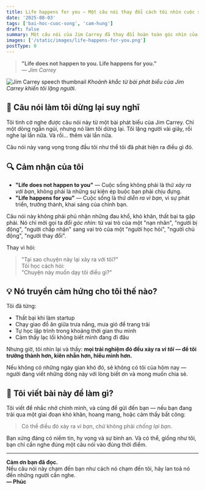 ```yaml
---
title: Life happens for you – Một câu nói thay đổi cách tôi nhìn cuộc sống
date: '2025-08-03'
tags: ['bai-hoc-cuoc-song', 'cam-hung']
draft: false
summary: Một câu nói của Jim Carrey đã thay đổi hoàn toàn góc nhìn của tôi về cuộc sống — từ cảm giác nạn nhân sang người chủ động học hỏi và trưởng thành.
images: ['/static/images/life-happens-for-you.png']
postType: 0
---
```


> **"Life does not happen to you. Life happens for you."**  
> — _Jim Carrey_

![Jim Carrey speech thumbnail](/static/images/life-happens-for-you.png)
_Khoảnh khắc từ bài phát biểu của Jim Carrey khiến tôi lặng người._

## 🌱 Câu nói làm tôi dừng lại suy nghĩ

Tôi tình cờ nghe được câu nói này từ một bài phát biểu của Jim Carrey. Chỉ một dòng ngắn ngủi, nhưng nó làm tôi dừng lại. Tôi lặng người vài giây, rồi nghe lại lần nữa. Và rồi… thêm vài lần nữa.

Câu nói này vang vọng trong đầu tôi như thể tôi đã phát hiện ra điều gì đó.

## 🔍 Cảm nhận của tôi

- **"Life does not happen to you"** — Cuộc sống không phải là thứ _xảy ra với bạn_, không phải là những sự kiện ép buộc bạn phải chịu đựng.
- **"Life happens for you"** — Cuộc sống là thứ _diễn ra vì bạn_, vì sự phát triển, trưởng thành, khai sáng của chính bạn.

Câu nói này không phải phủ nhận những đau khổ, khó khăn, thất bại ta gặp phải. Nó chỉ mời gọi ta _đổi góc nhìn_: từ vai trò của một "nạn nhân", "người bị động", "người chấp nhận" sang vai trò của một "người học hỏi", "người chủ động", "người thay đổi".

Thay vì hỏi:

> "Tại sao chuyện này lại xảy ra với tôi?"  
> Tôi học cách hỏi:  
> "Chuyện này muốn dạy tôi điều gì?"

## 💡 Nó truyền cảm hứng cho tôi thế nào?

Tôi đã từng:

- Thất bại khi làm startup
- Chạy giao đồ ăn giữa trưa nắng, mưa gió để trang trải
- Tự học lập trình trong khoảng thời gian thu mình
- Cảm thấy lạc lối không biết mình đang đi đâu

Nhưng giờ, tôi nhìn lại và thấy: **mọi trải nghiệm đó đều xảy ra _vì tôi_ — để tôi trưởng thành hơn, kiên nhẫn hơn, hiểu mình hơn.**

Nếu không có những ngày gian khó đó, sẽ không có tôi của hôm nay — người đang viết những dòng này với lòng biết ơn và mong muốn chia sẻ.

## 📣 Tôi viết bài này để làm gì?

Tôi viết để nhắc nhở chính mình, và cũng để gửi đến bạn — nếu bạn đang trải qua một giai đoạn khó khăn, hoang mang, hoặc cảm thấy bất công:

> Có thể điều đó xảy ra _vì bạn_, chứ không phải _chống lại bạn_.

Bạn xứng đáng có niềm tin, hy vọng và sự bình an. Và có thể, giống như tôi, bạn chỉ cần nghe đúng một câu nói vào đúng thời điểm.

---

**Cảm ơn bạn đã đọc.**  
Nếu câu nói này chạm đến bạn như cách nó chạm đến tôi, hãy lan toả nó đến những người cần nghe.  
**— Phúc**
